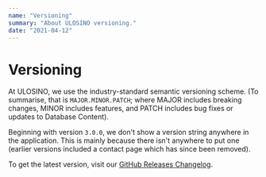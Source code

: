 ```yaml
---
name: "Versioning"
summary: "About ULOSINO versioning."
date: "2021-04-12"
---
```


# Versioning

At ULOSINO, we use the industry-standard semantic versioning scheme. (To summarise, that is `MAJOR.MINOR.PATCH`; where MAJOR includes breaking changes, MINOR includes features, and PATCH includes bug fixes or updates to Database Content).

Beginning with version `3.0.0`, we don't show a version string anywhere in the application. This is mainly because there isn't anywhere to put one (earlier versions included a contact page which has since been removed).

To get the latest version, visit our [GitHub Releases Changelog](https://github.com/ulosino/ulosino/releases).

